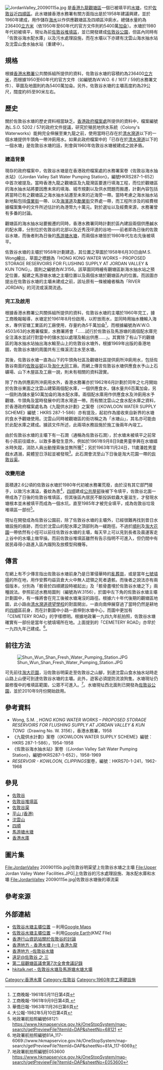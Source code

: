 [[File:JordanValley_20090115a.jpg|thumb]]
{{engname|佐敦谷水塘|Jordan Valley Reservoir}}是[[香港|香港]][[九龍|九龍]][[觀塘區|觀塘區]]一個已被填平的[[水塘|水塘]]，位於[[佐敦谷|佐敦谷]]近[[四順區|四順區]]。此水塘據香港水務署有關方面指出是於1958年建議興建，並於1960年建成，用作儲存[[海水|海水]]以作供應觀塘區及四順區沖廁水，總儲水量約為236400[[立方米|立方米]]（依1950年至60年代的官方文件則約5400萬[[加仑|加侖]]）。水塘於1980年代初被填平，現址為前[[佐敦谷堆填區|佐敦谷堆填區]]，並已開發建成[[佐敦谷公園|佐敦谷公園]]，但區內同時有「佐敦谷海水配水庫」以及污水處理設施，而在水壩以下亦建有沈雲山海水抽水站及沈雲山食水抽水站（重建中）。

==規格==
根據[[香港水務署|香港水務署]]公共關係組所提供的資料，佐敦谷水塘的容積約為236400[[立方米|立方米]]，而根據1950至60年代的官方文件（如編號為W.W.O. 6 / 1617 / 59的水務署文件）、草圖及地圖則約為5400萬加侖。另外，佐敦谷水塘的主壩高度約為29公尺，闊度約85至90米左右。

==歷史==
關於佐敦谷水塘的歷史資料相當缺乏。[[香港政府檔案處|香港政府檔案處]]所提供的資料中，檔案編號為L.S.O. 5202 / 57的政府文件提議，研究於殖民地供水系統（Colony's Waterworks）能夠完全伸展至東九龍之前，使用當時已存在於[[清水灣道|清水灣道]]以下的一個水塘提供牛頭角一帶沖廁用水。如果此政府檔案中的「已存在於[[清水灣道|清水灣道]]以下的一個水塘」是佐敦谷水塘的話，則會與1960年佐敦谷水塘被建成之說矛盾。

===建造背景===
現存的政府檔案中，佐敦谷水塘是在香港政府檔案處的水務署案卷《佐敦谷海水抽水站》（《Jordan Valley Salt Water Pumping Station》，編號HKRS287-1-652）中首次被提及。當時香港九龍之觀塘區及九龍灣區要進行填海工程，而位於觀塘區的海水抽水站將要因應未來的填海、城市規劃以及供水問題而搬遷，計劃內容包括將當時已有之觀塘區之海水抽水站遷至未來的近海旁一帶。當時考慮之海水抽水站新地點包括[[偉業街|偉業街]]一帶、以及[[海濱道|海濱道]]及[[勵業街|勵業街]]交界處一帶，而工程所涉及的經費根據檔案集中的文件所述估計約為港幣九十萬元。對於選址以及經費來源，水務署曾有多番的討論。

觀塘區的海水抽水站要搬遷的同時，香港水務署同時計劃於區內建設兩個供應鹹水的配水庫，分別位於佐敦谷的北部以及近秀茂坪道的谷地——前者即為日後的佐敦谷水塘，而後者則為日後的[[馬游塘水塘|馬游塘水塘]]，而兩個水塘皆於1980年代左右先後被填平。

佐敦谷水塘的主壩於1958年計劃建造，其位置之草圖於1958年6月30日由M.S. Wong繪出，草圖之標題為「HONG KONG WATER WORKS – PROPOSED STORAGE RESERVOIRS FOR FLUSHING SUPPLY AT JORDAN VALLEY & KUN TONG」，圖則之編號為W.3156。該草圖同時繪有觀塘區新海水抽水站之預定位置，擬建之馬游塘水塘之主壩位置以及兩個水塘於觀塘區內的位置。而該圖亦提出在佐敦谷水塘的主壩未建成之前，該址原有一條被繪者稱為「RIVER JORDAN」的河流或溪澗流過。

===完工及啟用===
根據香港水務署公共關係組所提供的資料，佐敦谷水塘的主壩於1960年完工，據工商晚報報導，水塘定於1961年8月份啟用，以貯放雨水，並同時用抽水機輸入海水，專供官塘工業區的工廠使用，存量約為5千萬加侖<ref>工商晚報-1961年5月11日第4頁</ref>，而根據編號為W.W.O. 4503/63的水務署檔案，水務署將會「……試行於佐敦谷及馬游塘的兩個配水庫完全注滿水並試行對當中的儲水加以處理及輸出供應……」。其實除了有山下的觀塘區的海水抽水站抽出海水輸至山上的佐敦谷水塘外，根據1969年出版的香港地圖，佐敦谷水塘的周圍共有三條溪流注水至水塘。

其後，佐敦谷水塘一直為山下的牛頭角社區及觀塘社區提供廁所沖廁用水，包括佐敦谷南面的[[佐敦谷邨|佐敦谷邨]]以及[[淘化大同|淘化大同]]工廠。而網上傳言佐敦谷水塘供應食水予山上石礦場、山下木屋區及工廠一說，則未有相關的資料證實。

除了作為供應廁所沖廁用水外，香港水務署亦於1962年6月計劃於同年之七月開始於佐敦谷東面之沈雲山建築兩個配水庫，一個供應食水，儲水量共6百萬加侖，另一個則為儲水量50萬加侖的海水配水庫。兩個配水庫用作供應食水及沖廁用水予觀塘、牛頭角及當時發展中的清水灣道一帶。而有關沈雲山之食水配水庫之資料，於香港政府檔案處名為《九龍供水計劃》之案卷（《KOWLOON WATER SUPPLY SCHEME》編號：HKRS 287-1-586）亦有提及，起初作為接收來自新界的水塘的食水予觀塘使用。沈雲山同時被觀塘區的街坊稱之為「水塘山」，其名亦可能由於此配水庫之建成。據該文件所述，此兩項水務設施於施工後兩年內竣工。

由於佐敦谷水塘的主壩下有一石澗（通稱為佐敦谷石澗），於水塘未被填平之前常有小孩前往嬉水，以致多番發生意外，例如於1961年9月8日9歲男童李興在水塘嬉水時失蹤，消防人員出動搜索後並無所獲<ref>工商晚報-1961年9月9日第4頁,</ref>；另於1963年11月24日，11歲潘姓男童戲水遇溺，屍體翌日浮起並被發現<ref>華僑日報-1963年11月26日第6頁</ref>。此石澗會流至山下日後是淘大花園一帶的[[佐敦谷渠|佐敦谷渠]]。

===改變用途===
面積達2.6公頃的佐敦谷水塘於1980年代初被水務署荒廢，由於沒有其它部門接手，以致污水滿溢，養蚊為患<ref>大公報-1982年5月10日第4頁</ref>，[[四顺|四顺]]建成[[公共屋邨|公共屋邨]]後被下令填平，佐敦谷北面一帶成為了日後的佐敦谷堆填區，但其後區內居民不斷投訴蚊蟲大量滋生，才發現水塘根本並未被填平而成為一個水坑，直至1985年才被完全填平，成為佐敦谷垃圾堆填區一部份<ref>地政署航拍照編號68121: https://www.hkmapservice.gov.hk/OneStopSystem/map-search/getPreviewFile?itemId=DAP&sheetNo=68121 {{Wayback|url=https://www.hkmapservice.gov.hk/OneStopSystem/map-search/getPreviewFile?itemId=DAP&sheetNo=68121 |date=20200822115624 }}</ref>。

現址在開發成為佐敦谷公園前，除了佐敦谷水塘的主壩外，已經很難再找到昔日水塘設施的痕跡，而位於沈雲山的配水庫之頂部則為一緩跑徑。不過於[[順利|順利]]及[[淘大花園|淘大花園]]一帶依然有小徑可以前往佐敦谷水塘的主壩，每天早上可以見到長者及晨運客走上谷中的水壩上做早操。而前佐敦谷堆填區雖然有告示指明不可進入，但仍間中有居民尋得小路進入區內蹓狗及放模型飛機等。

==傳言==
在網上有不少傳言指出佐敦谷水塘前身乃是日軍侵華時的[[萬人塚|亂葬崗]]，或是當年[[七號墳場|七號墳場]]的所在地，用作安葬均益貨倉大火中無人認領之死者遺骸。而後者之說法亦有兩個版本，分別為「骸骨於四順建設時被起出」及「骸骨盡埋於佐敦谷水塘之下」兩種說法。參照前述水務局圖則（編號為W.3156），於圖中左下角的佐敦谷水塘主壩計劃圖中，有一條將會在完工後被水塘淹沒的路徑。根據六十年代後期的觀塘區地圖，此小路由[[清水灣道|清水灣道]][[德望學校|德望學校]]的對面開出，一直向南伸展穿過了當時仍然是耕地的[[四順|四順]]區前身，而在計劃圖中小路一直伸到水塘中心，而圖中更加有「CEMETERY ROAD」的字樣標明。根據地政署一九四九年航拍照，佐敦谷水塘確實有一部份是當年七號墳場所在地。上面提到的「CEMETERY ROAD」亦早於一九四九年己建成。<ref>地政署航拍照編號81A_117-6069://www.hkmapservice.gov.hk/OneStopSystem/map-search/getPreviewFile?itemId=DAP&sheetNo=81A_117-6069</ref>。

==前往方法==
[[File:Shun_Wun_Shan_Fresh_Water_Pumping_Station.JPG|thumb]]

可先前往[[淘大花園|淘大花園]]，沿佐敦谷明渠走至佐敦谷之山腳，到達沈雲山食水抽水站時走山路上山便可到達佐敦谷水塘的主壩。此外，遊客必須提防流浪狗隻。水塘現址仍屬修復中的堆填區範圍，公眾不可進入。<ref>地政署航拍照編號E053600 https://www.hkmapservice.gov.hk/OneStopSystem/map-search/getPreviewFile?itemId=DAP&sheetNo=E053600</ref>。水塘現址西北面則已開發為[[佐敦谷公園|佐敦谷公園]]，並於2010年9月份開始啟用。

==參考資料==
* Wong, S.M. , ''HONG KONG WATER WORKS – PROPOSED STORAGE RESERVOIRS FOR FLUSHING SUPPLY AT JORDAN VALLEY & KUN TONG''（Drawing No. W. 3156），香港水務署，1958
* 《九龍供水計劃》案卷（《KOWLOON WATER SUPPLY SCHEME》編號：HKRS 287-1-586），1954-1958
* 《佐敦谷海水抽水站》案卷（《Jordan Valley Salt Water Pumping Station》，編號HKRS287-1-652），1958-1969
* ''RESERVOIR - KOWLOON, CLIPPINGS''案卷，編號：HKRS70-1-241，1962-1968

==參見==
* [[佐敦谷|佐敦谷]]
* [[佐敦谷堆填區|佐敦谷堆填區]]
* [[佐敦谷渠|佐敦谷渠]]
* [[平山_(香港)|平山 (香港)]]
* [[沈雲山|沈雲山]]
* [[四順|四順]]
* [[馬游塘水塘|馬游塘水塘]]
* [[香港水庫|香港水庫]]

==圖片集==
<gallery mode=packed heights=150px style="text-align:left">
File:JordanValley 20090115b.jpg|佐敦谷明渠望上佐敦谷水塘之主壩
File:Upper Jordan Valley Water Facilities.JPG|上佐敦谷的污水處理設施、海水配水庫和水壩
File:JordanValley 20090115e.jpg|佐敦谷水塘後的導流渠
</gallery>

==參考來源==
{{References}}

==外部連結==
{{commonscat|Jordan Valley Reservoir}}
* [http://maps.google.com/maps?hl=en&t=k&ie=UTF8&om=1&ll=22.326805,114.221383&spn=0.002119,0.003444 佐敦谷水塘主壩位置] －利用[[Google_Maps|Google Maps]]
* [https://www.webcitation.org/query?id=1256556749240535&url=hk.geocities.com/isaacwong_sc/Jordan_Reservoir_Main_Dam.zip 佐敦谷水塘主壩位置] －利用[[Google_Earth|Google Earth]](KMZ FIle)
* [http://www.hiking.com.hk/discus/messages/13/23176.html?1108835459 香港行山資訊站關於佐敦谷的討論]{{Wayback|url=http://www.hiking.com.hk/discus/messages/13/23176.html?1108835459 |date=20080521113247 }}
* [http://www.hk-place.com/view.php?id=110 香港地方 - 香港水塘 (一) 香港九龍]{{Wayback|url=http://www.hk-place.com/view.php?id=110 |date=20080930062635 }}
* [http://www.hk-place.com/db.php?post=d002015 香港地方 –佐敦谷水塘]{{Wayback|url=http://www.hk-place.com/db.php?post=d002015 |date=20061210190730 }}
* [https://web.archive.org/web/20070928193635/http://juju.belebala.com.hk/viewpost.aspx?postId=22558 遠足@佐敦谷 之 三]
* [https://web.archive.org/web/20070929083310/http://www.districtcouncils.gov.hk/kt_d/text_chinese/2004-2007/doc/KTDC_Minutes/KTDC_7th(M).DOC 第二屆觀塘區議會第7次全會會議記錄]
* [http://www.hkitalk.net/HKiTalk2/viewthread.php?tid=435995 hkitalk.net - 佐敦谷水塘及馬游塘水塘大壩]

[[Category:香港水庫|Category:香港水庫]]
[[Category:佐敦谷|Category:佐敦谷]]
[[Category:1960年完工基礎設施|Category:1960年完工基礎設施]]